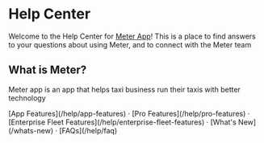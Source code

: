 # Help Center

Welcome to the Help Center for [Meter App](https://www.meterapp.co)! This is a place to find answers to your questions about using Meter, and to connect with the Meter team

## What is Meter?

Meter app is an app that helps taxi business run their taxis with better technology

<div className="mt-16 mb-20 text-center">
    [App Features](/help/app-features) · [Pro Features](/help/pro-features) · [Enterprise Fleet
    Features](/help/enterprise-fleet-features) · [What's New](/whats-new) · [FAQs](/help/faq)
</div>
